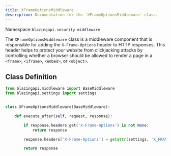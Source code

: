 ```yaml
---
title: XFrameOptionsMiddleware
description: Documentation for the `XFrameOptionsMiddleware` class.
---
```


Namespace `blazingapi.security.middleware`

The `XFrameOptionsMiddleware` class is a middleware component that is responsible for adding the `X-Frame-Options` header to HTTP responses. This header helps to protect your website from clickjacking attacks by controlling whether a browser should be allowed to render a page in a `<frame>`, `<iframe>`, `<embed>`, or `<object>`.

## Class Definition

```python
from blazingapi.middleware import BaseMiddleware
from blazingapi.settings import settings


class XFrameOptionsMiddleware(BaseMiddleware):

    def execute_after(self, request, response):

        if response.headers.get('X-Frame-Options') is not None:
            return response

        response.headers['X-Frame-Options'] = getattr(settings, 'X_FRAME_OPTIONS', 'DENY').upper()

        return response
